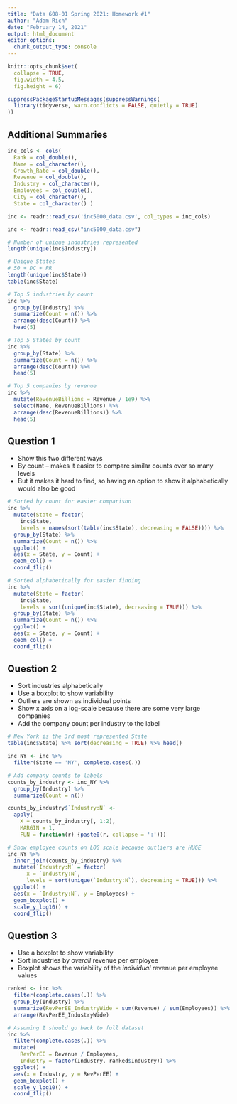 ```yaml
---
title: "Data 608-01 Spring 2021: Homework #1"
author: "Adam Rich"
date: "February 14, 2021"
output: html_document
editor_options: 
  chunk_output_type: console
---
```


```r
knitr::opts_chunk$set(
  collapse = TRUE,
  fig.width = 4.5, 
  fig.height = 6)

suppressPackageStartupMessages(suppressWarnings(
  library(tidyverse, warn.conflicts = FALSE, quietly = TRUE)
))
```


## Additional Summaries

```r
inc_cols <- cols(
  Rank = col_double(),
  Name = col_character(),
  Growth_Rate = col_double(),
  Revenue = col_double(),
  Industry = col_character(),
  Employees = col_double(),
  City = col_character(),
  State = col_character() )

inc <- readr::read_csv('inc5000_data.csv', col_types = inc_cols)
```

```r
inc <- readr::read_csv("inc5000_data.csv")
```

```r
# Number of unique industries represented
length(unique(inc$Industry))

# Unique States
# 50 + DC + PR
length(unique(inc$State))
table(inc$State)

# Top 5 industries by count
inc %>% 
  group_by(Industry) %>% 
  summarize(Count = n()) %>% 
  arrange(desc(Count)) %>% 
  head(5)

# Top 5 States by count
inc %>% 
  group_by(State) %>% 
  summarize(Count = n()) %>% 
  arrange(desc(Count)) %>% 
  head(5)

# Top 5 companies by revenue
inc %>% 
  mutate(RevenueBillions = Revenue / 1e9) %>% 
  select(Name, RevenueBillions) %>% 
  arrange(desc(RevenueBillions)) %>% 
  head(5)
```






## Question 1

* Show this two different ways
* By count -- makes it easier to compare similar counts over so many levels
* But it makes it hard to find, so having an option to show it alphabetically would also be good


```r

# Sorted by count for easier comparison
inc %>%
  mutate(State = factor(
    inc$State,
    levels = names(sort(table(inc$State), decreasing = FALSE)))) %>%
  group_by(State) %>%
  summarize(Count = n()) %>%
  ggplot() +
  aes(x = State, y = Count) +
  geom_col() +
  coord_flip()
```

```r

# Sorted alphabetically for easier finding
inc %>% 
  mutate(State = factor(
    inc$State,
    levels = sort(unique(inc$State), decreasing = TRUE))) %>%
  group_by(State) %>% 
  summarize(Count = n()) %>% 
  ggplot() +
  aes(x = State, y = Count) + 
  geom_col() +
  coord_flip()
```





## Question 2

* Sort industries alphabetically
* Use a boxplot to show variability
* Outliers are shown as individual points
* Show x axis on a log-scale because there are some very large companies
* Add the company count per industry to the label


```r

# New York is the 3rd most represented State
table(inc$State) %>% sort(decreasing = TRUE) %>% head()

inc_NY <- inc %>% 
  filter(State == 'NY', complete.cases(.))

# Add company counts to labels
counts_by_industry <- inc_NY %>% 
  group_by(Industry) %>% 
  summarize(Count = n())

counts_by_industry$`Industry:N` <- 
  apply(
    X = counts_by_industry[, 1:2], 
    MARGIN = 1, 
    FUN = function(r) {paste0(r, collapse = ':')})

# Show employee counts on LOG scale because outliers are HUGE
inc_NY %>% 
  inner_join(counts_by_industry) %>% 
  mutate(`Industry:N` = factor(
      x = `Industry:N`, 
      levels = sort(unique(`Industry:N`), decreasing = TRUE))) %>% 
  ggplot() +
  aes(x = `Industry:N`, y = Employees) +
  geom_boxplot() +
  scale_y_log10() +
  coord_flip()

```





## Question 3

* Use a boxplot to show variability
* Sort industries by *overall* revenue per employee
* Boxplot shows the variability of the *individual* revenue per employee values


```r

ranked <- inc %>% 
  filter(complete.cases(.)) %>% 
  group_by(Industry) %>% 
  summarize(RevPerEE_IndustryWide = sum(Revenue) / sum(Employees)) %>% 
  arrange(RevPerEE_IndustryWide)

# Assuming I should go back to full dataset
inc %>% 
  filter(complete.cases(.)) %>% 
  mutate(
    RevPerEE = Revenue / Employees,
    Industry = factor(Industry, ranked$Industry)) %>% 
  ggplot() +
  aes(x = Industry, y = RevPerEE) +
  geom_boxplot() +
  scale_y_log10() +
  coord_flip()

```




